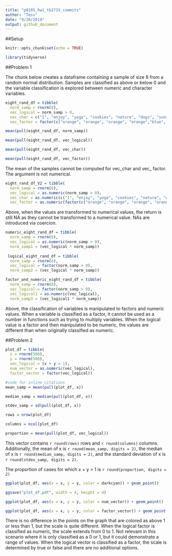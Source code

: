 ```yaml
---
title: "p8105_hw1_tb2715_commits"
author: "Tess"
date: "9/20/2019"
output: github_document
---
```


##Setup
```r
knitr::opts_chunk$set(echo = TRUE)

library(tidyverse)
```

##Problem 1

The chunk below creates a dataframe containing a sample of size 8 from a random normal distribution. Samples are classified as above or below 0 and the variable classification is explored between numeric and character variables.

```r
eight_rand_df = tibble(
  norm_samp = rnorm(8),
  vec_logical = norm_samp > 0,
  vec_char = c("I", "enjoy", "yoga", "cookies", "nature", "dogs", "sunshine", "family"),
  vec_factor = factor(c("orange", "orange", "orange", "orange","blue", "blue", "blue", "magenta" )))

mean(pull(eight_rand_df, norm_samp))

mean(pull(eight_rand_df, vec_logical))

mean(pull(eight_rand_df, vec_char))

mean(pull(eight_rand_df, vec_factor))
```

The mean of the samples cannot be computed for vec_char and vec_ factor. The argument is not numerical. 

```r
eight_rand_df_V2 = tibble(
  norm_samp = rnorm(8),
  vec_logical = as.numeric(norm_samp > 0),
  vec_char = as.numeric(c("I", "enjoy", "yoga", "cookies", "nature", "dogs", "sunshine", "family")),
  vec_factor = as.numeric(factor(c("orange", "orange", "orange", "orange","blue", "blue", "blue", "magenta" ))))
```

Above, when the values are transformed to numerical values, the return is still NA as they cannot be transformed to a numerical value. NAs are introduced via coercion. 

```r
numeric_eight_rand_df = tibble(
  norm_samp = rnorm(8),
  vec_logical = as.numeric(norm_samp > 0), 
  norm_samp1 = (vec_logical * norm_samp)) 
  
 logical_eight_rand_df = tibble(
  norm_samp = rnorm(8),
  vec_logical = factor(norm_samp > 0), 
  norm_samp2 = (vec_logical * norm_samp)) 

factor_and_numeric_eight_rand_df = tibble(
  norm_samp = rnorm(8),
  vec_logical = factor(norm_samp > 0),
  vec_logical1 = as.numeric(vec_logical),
  norm_samp3 = (vec_logical1 * norm_samp)) 
```

Above, the classification of variables is manipulated to factors and numeric values. When a variable is classified as a factor, it cannot be used as a number in functions such as trying to multiply variables. When the logical value is a factor and then manipulated to be numeric, the values are different than when originally classified as numeric. 

##Problem 2
```r
plot_df = tibble(
  x = rnorm(500), 
  y = rnorm(500), 
  vec_logical = (x + y > 1), 
  num_vector = as.numeric(vec_logical), 
  factor_vector = factor(vec_logical))

#code for inline citations
mean_samp = mean(pull(plot_df, x))

median_samp = median(pull(plot_df, x))

stdev_samp = sd(pull(plot_df, x))

rows = nrow(plot_df)

columns = ncol(plot_df)

proportion = mean(pull(plot_df, vec_logical))
```

This vector contains `r round(rows)` rows and `r round(columns)` columns. Additionally, the mean of x is `r round(mean_samp, digits = 2)`, the median of x is `r round(median_samp, digits = 2)`, and the standard deviation of x is `r round(stdev_samp, digits = 2)`.

The proportion of cases for which x + y > 1 is `r round(proportion, digits = 2)`

```r
ggplot(plot_df, aes(x = x, y = y, color = darkcyan)) + geom_point()

ggsave("plot_df.pdf", width = 4, height = 4)

ggplot(plot_df, aes(x = x, y = y, color = num_vector)) + geom_point()

ggplot(plot_df, aes(x = x, y = y, color = factor_vector)) + geom_point()
```

There is no difference in the points on the graph that are colored as above 1 or less than 1, but the scale is quite different. When the logical factor is classified as numeric, the scale extends from 0 to 1. Not relevant in this scenario where it is only classified as a 0 or 1, but it could demonstrate a range of values. When the logical vector is classified as a factor, the scale is determined by true or false and there are no additional options.

